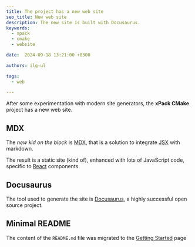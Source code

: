 ```yaml
---
title: The project has a new web site
seo_title: New web site
description: The new site is built with Docusaurus.
keywords:
  - xpack
  - cmake
  - website

date:  2024-09-18 13:21:00 +0300

authors: ilg-ul

tags:
  - web

---
```



After some experimentation with modern site generators,
the **xPack CMake** project has a new web site.

<!--truncate-->

<PageMetadata title={frontMatter.seo_title} />

## MDX

The _new kid on the block_ is [MDX](https://mdxjs.com), that is a solution
to integrate [JSX](https://react.dev/learn/writing-markup-with-jsx) with
markdown.

The result is a static site (kind of), enhanced with lots of JavaScript
code, specific to [React](https://react.dev) components.

## Docusaurus

The tool used to generate the site is [Docusaurus](https://docusaurus.io),
a highly successful open source project.

## Minimal README

The content of the `README.md` file was migrated to the
[Getting Started](/docs/getting-started/) page
